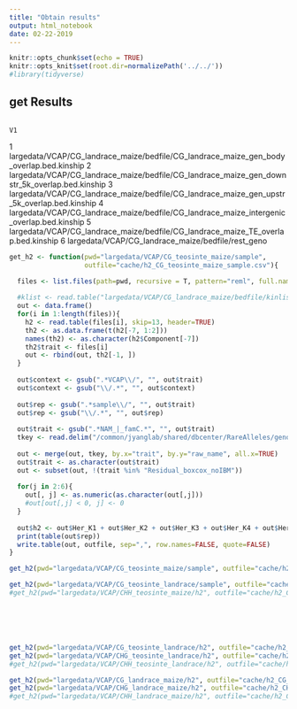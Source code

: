 ```yaml
---
title: "Obtain results"
output: html_notebook
date: 02-22-2019
---
```



```r
knitr::opts_chunk$set(echo = TRUE) 
knitr::opts_knit$set(root.dir=normalizePath('../../')) 
#library(tidyverse)
```


## get Results
                                                                                             V1
1       largedata/VCAP/CG_landrace_maize/bedfile/CG_landrace_maize_gen_body_overlap.bed.kinship
2 largedata/VCAP/CG_landrace_maize/bedfile/CG_landrace_maize_gen_downstr_5k_overlap.bed.kinship
3   largedata/VCAP/CG_landrace_maize/bedfile/CG_landrace_maize_gen_upstr_5k_overlap.bed.kinship
4     largedata/VCAP/CG_landrace_maize/bedfile/CG_landrace_maize_intergenic_overlap.bed.kinship
5             largedata/VCAP/CG_landrace_maize/bedfile/CG_landrace_maize_TE_overlap.bed.kinship
6                                            largedata/VCAP/CG_landrace_maize/bedfile/rest_geno

```r

get_h2 <- function(pwd="largedata/VCAP/CG_teosinte_maize/sample", 
                   outfile="cache/h2_CG_teosinte_maize_sample.csv"){
  
  files <- list.files(path=pwd, recursive = T, pattern="reml", full.names=TRUE)

  #klist <- read.table("largedata/VCAP/CG_landrace_maize/bedfile/kinlist.txt", header=F)
  out <- data.frame()
  for(i in 1:length(files)){
    h2 <- read.table(files[i], skip=13, header=TRUE)
    th2 <- as.data.frame(t(h2[-7, 1:2]))
    names(th2) <- as.character(h2$Component[-7])
    th2$trait <- files[i]
    out <- rbind(out, th2[-1, ])
  }
  
  out$context <- gsub(".*VCAP\\/", "", out$trait)
  out$context <- gsub("\\/.*", "", out$context)
  
  out$rep <- gsub(".*sample\\/", "", out$trait)
  out$rep <- gsub("\\/.*", "", out$rep)
  
  out$trait <- gsub(".*NAM_|_famC.*", "", out$trait)
  tkey <- read.delim("/common/jyanglab/shared/dbcenter/RareAlleles/genomeAnnos/VCAP/phenotypes/NAM/familyCorrected/trait_name_key.txt", header=T)
  
  out <- merge(out, tkey, by.x="trait", by.y="raw_name", all.x=TRUE)
  out$trait <- as.character(out$trait)
  out <- subset(out, !(trait %in% "Residual_boxcox_noIBM"))
  
  for(j in 2:6){
    out[, j] <- as.numeric(as.character(out[,j]))
    #out[out[,j] < 0, j] <- 0
  }
  
  out$h2 <- out$Her_K1 + out$Her_K2 + out$Her_K3 + out$Her_K4 + out$Her_K5
  print(table(out$rep))
  write.table(out, outfile, sep=",", row.names=FALSE, quote=FALSE)
}


```

```r
get_h2(pwd="largedata/VCAP/CG_teosinte_maize/sample", outfile="cache/h2_CG_teosinte_maize_sample.csv")

get_h2(pwd="largedata/VCAP/CG_teosinte_landrace/sample", outfile="cache/h2_CG_teosinte_landrace.csv")
#get_h2(pwd="largedata/VCAP/CHH_teosinte_maize/h2", outfile="cache/h2_CHH_teosinte_maize.csv")






get_h2(pwd="largedata/VCAP/CG_teosinte_landrace/h2", outfile="cache/h2_CG_teosinte_landrace.csv")
get_h2(pwd="largedata/VCAP/CHG_teosinte_landrace/h2", outfile="cache/h2_CHG_teosinte_landrace.csv")
#get_h2(pwd="largedata/VCAP/CHH_teosinte_landrace/h2", outfile="cache/h2_CHH_teosinte_landrace.csv")

get_h2(pwd="largedata/VCAP/CG_landrace_maize/h2", outfile="cache/h2_CG_landrace_maize.csv")
get_h2(pwd="largedata/VCAP/CHG_landrace_maize/h2", outfile="cache/h2_CHG_landrace_maize.csv")
#get_h2(pwd="largedata/VCAP/CHH_landrace_maize/h2", outfile="cache/h2_CHH_landrace_maize.csv")


```


